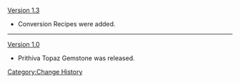 [[Version 1.3]]
*Conversion Recipes were added.
----
[[Version 1.0]]
*Prithiva Topaz Gemstone was released.
<noinclude>[[Category:Change History]]</noinclude>